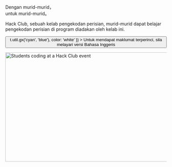 
<Container variant="copy">

<Heading as="h1">
  Dengan murid-murid，<br />
  untuk murid-murid。 
</Heading>

Hack Club, sebuah kelab pengekodan perisian, murid-murid dapat belajar pengekodan perisian di program diadakan oleh kelab ini.

<p>
  <Button
    as="a"
    href="https://hackclub.com/?ref=ms"
    variant="ctaLg"
    sx={{
      backgroundImage: t => t.util.gx('cyan', 'blue'),
      color: 'white'
    }}
  >
    Untuk mendapat maklumat terperinci, sila melayari versi Bahasa Inggeris
  </Button>
</p>

<img
  alt="Students coding at a Hack Club event"
  src="https://cloud-mbj8axfqr-hack-club-bot.vercel.app/0hackpenn_1.jpg"
  width="512"
  height="341"
/>

</Container>
